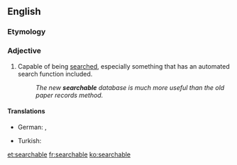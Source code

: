 ==English==

===Etymology===
{{suffix|search|able}}

===Adjective===
{{en-adj|-}}

# Capable of being [[search]]ed, especially something that has an automated search function included.
#: ''The new '''searchable''' database is much more useful than the old paper records method.''

====Translations====
{{trans-top}}
* German: {{t-|de|durchsuchbar}}, {{t-|de|suchbar}}
{{trans-mid}}
* Turkish: {{t-|tr|aranabilir}}
{{trans-bottom}}

[[et:searchable]]
[[fr:searchable]]
[[ko:searchable]]